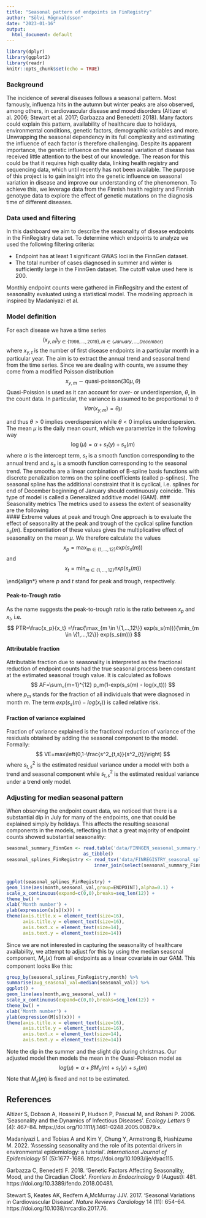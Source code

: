 ```yaml
---
title: "Seasonal pattern of endpoints in FinRegistry"
author: "Sölvi Rögnvaldsson"
date: "2023-01-16"
output:
  html_document: default
---
```


```r
library(dplyr)
library(ggplot2)
library(readr)
knitr::opts_chunk$set(echo = TRUE)
```
### Background
The incidence of several diseases follows a seasonal pattern. Most famously, influenza hits in the autumn but winter peaks are also observed, among others, in cardiovascular disease and mood disorders (Altizer et al. 2006; Stewart et al. 2017; Garbazza and Benedetti 2018). Many factors could explain this pattern, availability of healthcare due to holidays, environmental conditions, genetic factors, demographic variables and more. Unwrapping the seasonal dependency in its full complexity and estimating the influence of each factor is therefore challenging. Despite its apparent importance, the genetic influence on the seasonal variation of disease has received little attention to the best of our knowledge. The reason for this could be that it requires high quality data, linking health registry and sequencing data, which until recently has not been available. The purpose of this project is to gain insight into the genetic influence on seasonal variation in disease and improve our understanding of the phenomenon. To achieve this, we leverage data from the Finnish health registry and Finnish genotype data to explore the effect of genetic mutations on the diagnosis time of different diseases. 
  
### Data used and filtering
In this dashboard we aim to describe the seasonality of disease endpoints in the FinRegistry data set. To determine which endpoints to analyze we used the following filtering criteria:

  * Endpoint has at least 1 significant GWAS loci in the FinnGen dataset.
  * The total number of cases diagnosed in summer and winter is sufficiently large in the FinnGen dataset. The cutoff value used here is 200.   
  
Monthly endpoint counts were gathered in FinRegsitry and the extent of seasonality evaluated using a statistical model. The modeling approach is inspired by Madaniyazi et al.

### Model definition
For each disease we have a time series 
$$(x_{y,m})_{y\in\{1998,...,2019\},m \in \{January,...,December\}}$$
where $x_{y,t}$ is the number of first disease endpoints in a particular month in a particular year. The aim is to extract the annual trend and seasonal trend from the time series. Since we are dealing with counts, we assume they come from a modified Poisson distribution
$$
x_{y,m} \sim \text{quasi-poisson}(30\mu,\theta)
$$
Quasi-Poission is used as it can account for over- or underdispersion, $\theta$, in the count data. In particular, the variance is assumed to be proportional to $\theta$
$$
Var(x_{y,m}) = \theta \mu
$$

and thus $\theta >0$ implies overdispersion while $\theta<0$ implies underdispersion. The mean $\mu$ is the daily mean count, which we parametrize in the following way
$$
\log(\mu) = \alpha + s_t(y) + s_s(m)
$$
where $\alpha$ is the intercept term,  $s_t$ is a smooth function corresponding to the annual trend and $s_s$ is a smooth function corresponding to the seasonal trend. The smooths are a linear combination of B-spline basis functions with discrete penalization terms on the spline coefficients (called p-splines). The seasonal spline has the additional constraint that it is cyclical, i.e. splines for end of December beginning of January should continuously coincide. This type of model is called a Generalized additive model (GAM).
### Seasonality metrics
The metrics used to assess the extent of seasonality are the following   
#### Extreme values at peak and trough
One approach is to evaluate the effect of seasonality at the peak and trough of the cyclical spline function $s_s(m)$. Exponentiation of these values gives the multiplicative effect of seasonality on the mean $\mu$. We therefore calculate the values 
$$
x_p = \max_{m \in \{1,...,12\}} exp(s_s(m))
$$
and   
$$
x_t = \min_{m \in \{1,...,12\}} exp(s_s(m))
$$

\end{align*}
where $p$ and $t$ stand for peak and trough, respectively.   

#### Peak-to-Trough ratio
As the name suggests the peak-to-trough ratio is the ratio between $x_p$ and $x_t$, i.e.
$$
PTR=\frac{x_p}{x_t} =\frac{\max_{m \in \{1,...,12\}} exp(s_s(m))}{\min_{m \in \{1,...,12\}} exp(s_s(m))}
$$

#### Attributable fraction
Attributable fraction due to seasonality is interpreted as the fractional reduction of endpoint counts had the true seasonal process been constant at the estimated seasonal trough value. It is calculated as follows
$$
AF=\sum_{m=1}^{12} p_m(1-exp(s_s(m) - log(x_t)))
$$
where $p_m$ stands for the fraction of all individuals that were diagnosed in month $m$. The term $exp(s_s(m) - log(x_t))$ is called relative risk.     

#### Fraction of variance explained

Fraction of variance explained is the fractional reduction of variance of the residuals obtained by adding the seasonal component to the model. Formally:
$$
VE=max\left(0,1-\frac{s^2_{t,s}}{s^2_{t}}\right)
$$
where $s^2_{t,s}$ is the estimated residual variance under a model with both a trend and seasonal component while $s^2_{t,s}$ is the estimated residual variance under a trend only model.   

### Adjusting for median seasonal pattern

When observing the endpoint count data, we noticed that there is a substantial dip in July for many of the endpoints, one that could be explained simply by holidays. This affects the resulting seasonal components in the models, reflecting in that a great majority of endpoint counts showed substantial seasonality:  

```r
seasonal_summary_FinnGen <- read.table('data/FINNGEN_seasonal_summary.txt',header=T) %>%
                            as_tibble()
seasonal_splines_FinRegistry <- read_tsv('data/FINREGISTRY_seasonal_splines.txt') %>%
                                inner_join(select(seasonal_summary_FinnGen,ENDPOINT),by='ENDPOINT')


ggplot(seasonal_splines_FinRegistry) +
geom_line(aes(month,seasonal_val,group=ENDPOINT),alpha=0.1) +
scale_x_continuous(expand=c(0,0),breaks=seq_len(12)) +
theme_bw() +
xlab('Month number') +
ylab(expression(s[s](x))) +
theme(axis.title.x = element_text(size=16),
      axis.title.y = element_text(size=16),
      axis.text.x = element_text(size=14),
      axis.text.y = element_text(size=14))
```
   
Since we are not interested in capturing the seasonality of healthcare availability, we attempt to adjust for this by using the median seasonal component, $M_s(x)$ from all endpoints as a linear covariate in our GAM. This component looks like this:

```r
group_by(seasonal_splines_FinRegistry,month) %>%
summarise(avg_seasonal_val=median(seasonal_val)) %>%
ggplot() +
geom_line(aes(month,avg_seasonal_val)) +
scale_x_continuous(expand=c(0,0),breaks=seq_len(12)) +
theme_bw() +
xlab('Month number') +
ylab(expression(M[s](x))) +
theme(axis.title.x = element_text(size=16),
      axis.title.y = element_text(size=16),
      axis.text.x = element_text(size=14),
      axis.text.y = element_text(size=14))
```
   
Note the dip in the summer and the slight dip during christmas. Our adjusted model then models the mean in the Quasi-Poisson model as
$$
log(\mu) = \alpha + \beta M_s(m)  +s_t(y) + s_s(m)
$$
Note that $M_s(m)$ is fixed and not to be estimated.

## References
Altizer S, Dobson A, Hosseini P, Hudson P, Pascual M, and Rohani P. 2006. 'Seasonality and the Dynamics of Infectious Diseases'. *Ecology Letters* 9 (4): 467–84. https://doi.org/10.1111/j.1461-0248.2005.00879.x.   

Madaniyazi L and Tobias A and Kim Y, Chung Y, Armstrong B, Hashizume  M. 2022. 'Assessing seasonality and the role of its potential drivers in environmental epidemiology: a tutorial'. *International Journal of Epidemiology* 51 (5):1677-1686. https://doi.org/10.1093/ije/dyac115.   

Garbazza C, Benedetti F. 2018. 'Genetic Factors Affecting Seasonality, Mood, and the Circadian Clock'. *Frontiers in Endocrinology* 9 (August): 481. https://doi.org/10.3389/fendo.2018.00481.   

Stewart S, Keates AK, Redfern A,McMurray JJV. 2017. 'Seasonal Variations in Cardiovascular Disease'. *Nature Reviews Cardiology* 14 (11): 654–64. https://doi.org/10.1038/nrcardio.2017.76.



